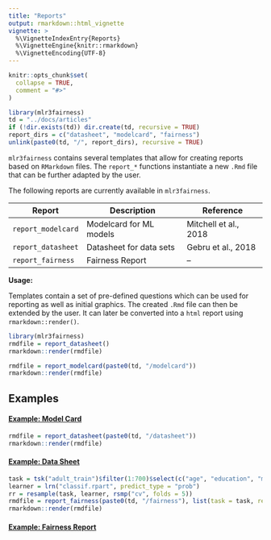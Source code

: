 ```yaml
---
title: "Reports"
output: rmarkdown::html_vignette
vignette: >
  %\VignetteIndexEntry{Reports}
  %\VignetteEngine{knitr::rmarkdown}
  %\VignetteEncoding{UTF-8}
---
```


```r
knitr::opts_chunk$set(
  collapse = TRUE,
  comment = "#>"
)
```

```r
library(mlr3fairness)
td = "../docs/articles"
if (!dir.exists(td)) dir.create(td, recursive = TRUE)
report_dirs = c("datasheet", "modelcard", "fairness")
unlink(paste0(td, "/", report_dirs), recursive = TRUE)
```

`mlr3fairness` contains several templates that allow for creating reports based on `RMarkdown` files.
The `report_*` functions instantiate a new `.Rmd` file that can be further adapted by the user.

The following reports are currently available in `mlr3fairness`.

| Report             | Description             | Reference             |
| ------------------ | ----------------------- | --------------------- |
| `report_modelcard` | Modelcard for ML models | Mitchell et al., 2018 |
| `report_datasheet` | Datasheet for data sets | Gebru et al., 2018    |
| `report_fairness`  | Fairness Report         | –                     |

**Usage:**

Templates contain a set of pre-defined questions which can be used for reporting as well as
initial graphics. The created `.Rmd` file can then be extended by the
user. It can later be converted into a `html` report using `rmarkdown::render()`.


```r
library(mlr3fairness)
rmdfile = report_datasheet()
rmarkdown::render(rmdfile)
```


```r
rmdfile = report_modelcard(paste0(td, "/modelcard"))
rmarkdown::render(rmdfile)
```

## Examples

#### [Example: Model Card](https://mlr3fairness.mlr-org.com/articles/modelcard/modelcard.html)


```r
rmdfile = report_datasheet(paste0(td, "/datasheet"))
rmarkdown::render(rmdfile)
```

#### [Example: Data Sheet](https://mlr3fairness.mlr-org.com/articles/datasheet/datasheet.html)


```r
task = tsk("adult_train")$filter(1:700)$select(c("age", "education", "marital_status", "sex", "race"))
learner = lrn("classif.rpart", predict_type = "prob")
rr = resample(task, learner, rsmp("cv", folds = 5))
rmdfile = report_fairness(paste0(td, "/fairness"), list(task = task, resample_result = rr))
rmarkdown::render(rmdfile)
```

#### [Example: Fairness Report](https://mlr3fairness.mlr-org.com/articles/fairness/fairness.html)
